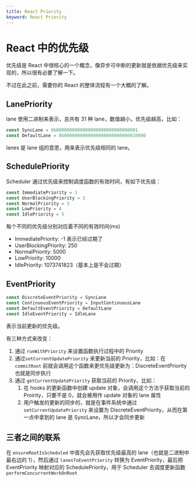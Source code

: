 ```yaml
---
title: React Priority
keyword: React Priority
---
```


# React 中的优先级

优先级是 React 中很核心的一个概念，像异步可中断的更新就是依据优先级来实现的，所以很有必要了解一下。

不过在此之前，需要你的 React 的整体流程有一个大概的了解。

## LanePriority

lane 使用二进制来表示，总共有 31 种 lane，数值越小，优先级越高，比如：

```js
const SyncLane = 0b0000000000000000000000000000001
const DefaultLane = 0b0000000000000000000000000010000
```

lanes 是 lane 组的意思，用来表示优先级相同的 lane。

## SchedulePriority

Scheduler 通过优先级来控制调度函数的有效时间，有如下优先级：

```js
const ImmediatePriority = 1
const UserBlockingPriority = 2
const NormalPriority = 3
const LowPriority = 4
const IdlePriority = 5
```

每个不同的优先级分别对应着不同的有效时间(ms)

- ImmediatePriority: -1 表示已经过期了
- UserBlockingPriority: 250
- NormalPriority: 5000
- LowPriority: 10000
- IdlePriority: 1073741823（基本上是不会过期）

## EventPriority

```js
const DiscreteEventPriority = SyncLane
const ContinuousEventPriority = InputContinuousLane
const DefaultEventPriority = DefaultLane
const IdleEventPriority = IdleLane
```

表示当前更新的优先级。

有三种方式来改变：

1. 通过 `runWithPriority` 来设置函数执行过程中的 Priority
2. 通过`setCurrentUpdatePriority` 来更新当前的 Priority，比如：在 `commitRoot` 前就会调用这个函数来更优先级更新为：DiscreteEventPriority 也就是同步执行
3. 通过 `getCurrentUpdatePriority` 获取当前的 Priority，比如：
   1. 在 hooks 的更新函数中创建 update 对象，会调用这个方法乎获取当前的 Proirity，只要不是 0，就会被用作 update 对象的 lane 属性
   2. 用户触发的更新的同步的，就是在事件系统中通过 `setCurrentUpdatePriority` 来设置为 DiscreteEventPriority，从而在第一点中拿到的 lane 是 SyncLane，所以才会同步更新

## 三者之间的联系

在 `ensureRootIsScheduled` 中首先会先获取优先级最高的 lane（也就是二进制中最右边的 1），然后通过 `lanesToEventPriority` 转换为 EventPriority，最后把 EventPriority 映射对应的 SchedulePriority，用于 Scheduler 去调度更新函数 `performConcurrentWorkOnRoot`
